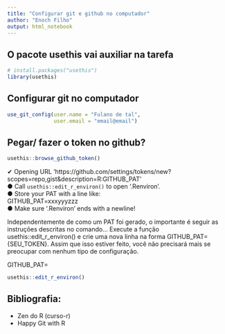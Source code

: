 ```yaml
---
title: "Configurar git e github no computador"
author: "Enoch Filho"
output: html_notebook
---
```





## O pacote usethis vai auxiliar na tarefa
```r
# install.packages("usethis")
library(usethis)
```


## Configurar git no computador
```r

use_git_config(user.name = "Fulano de tal",
               user.email = "email@email")

```


## Pegar/ fazer o token no github? 
```r

usethis::browse_github_token()

```
✔ Opening URL 'https://github.com/settings/tokens/new?scopes=repo,gist&description=R:GITHUB_PAT'  
● Call `usethis::edit_r_environ()` to open '.Renviron'.  
● Store your PAT with a line like:  
 GITHUB_PAT=xxxyyyzzz  
● Make sure '.Renviron' ends with a newline!   


Independentemente de como um PAT foi gerado, o importante é seguir as instruções descritas no comando...
Execute a função usethis::edit_r_environ() e crie uma nova linha na forma GITHUB_PAT={SEU_TOKEN}. Assim que isso estiver feito, você não precisará mais se preocupar com nenhum tipo de configuração.

GITHUB_PAT=

```r
usethis::edit_r_environ()
```


## Bibliografia:  
+ Zen do R (curso-r)  
+ Happy Git with R  
